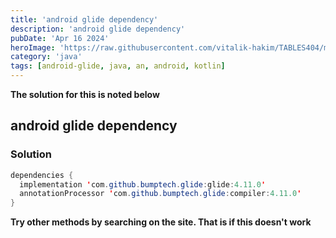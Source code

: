 ```yaml
---
title: 'android glide dependency'
description: 'android glide dependency'
pubDate: 'Apr 16 2024'
heroImage: 'https://raw.githubusercontent.com/vitalik-hakim/TABLES404/main/error_b/java.png'
category: 'java'
tags: [android-glide, java, an, android, kotlin]
---
```


**The solution for this is noted below**

## android glide dependency

### Solution

```java
dependencies {
  implementation 'com.github.bumptech.glide:glide:4.11.0'
  annotationProcessor 'com.github.bumptech.glide:compiler:4.11.0'
}
```

**Try other methods by searching on the site. That is if this doesn't work**
